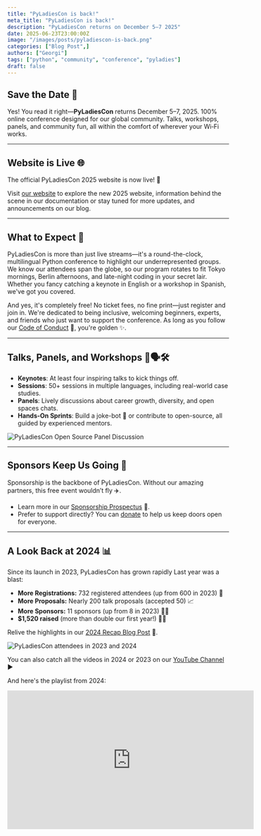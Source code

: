 ```yaml
---
title: "PyLadiesCon is back!"
meta_title: "PyLadiesCon is back!"
description: "PyLadiesCon returns on December 5–7 2025"
date: 2025-06-23T23:00:00Z
image: "/images/posts/pyladiescon-is-back.png"
categories: ["Blog Post",]
authors: ["Georgi"]
tags: ["python", "community", "conference", "pyladies"]
draft: false
---
```



## Save the Date 📅
Yes! You read it right—**PyLadiesCon** returns December 5–7, 2025. 100% online conference designed for our global community. 
Talks, workshops, panels, and community fun, all within the comfort of wherever your Wi‑Fi works. 

---

## Website is Live 🌐

The official PyLadiesCon 2025 website is now live! 🎉

Visit [our website](https://conference.pyladies.com/) to explore the new 2025 website, information behind the scene in our documentation or stay tuned for more updates, and announcements on our blog.

---

## What to Expect 🌟

PyLadiesCon is more than just live streams—it's a round-the-clock, multilingual Python conference to highlight our underrepresented groups. We know our attendees span the globe, so our program rotates to fit Tokyo mornings, Berlin afternoons, and late-night coding in your secret lair. Whether you fancy catching a keynote in English or a workshop in Spanish, we've got you covered.

And yes, it's completely free! No ticket fees, no fine print—just register and join in. We're dedicated to being inclusive, welcoming beginners, experts, and friends who just want to support the conference. As long as you follow our [Code of Conduct](https://2025.conference.pyladies.com/en/coc/) 📜, you're golden ✨.

---

## Talks, Panels, and Workshops 🎤🗣️🛠️

- **Keynotes**: At least four inspiring talks to kick things off.  
- **Sessions**: 50+ sessions in multiple languages, including real-world case studies.  
- **Panels**: Lively discussions about career growth, diversity, and open spaces chats.  
- **Hands-On Sprints**: Build a joke-bot 🤖 or contribute to open-source, all guided by experienced mentors.  

![PyLadiesCon Open Source Panel Discussion](/images/posts/2024-open-source-panel.png "PyLadiesCon Open Source Panel Discussion with Abigail as the moderator and guests Melissa, Jessica and Yaa")


---

## Sponsors Keep Us Going 💖

Sponsorship is the backbone of PyLadiesCon. Without our amazing partners, this free event wouldn’t fly ✈️.

- Learn more in our [Sponsorship Prospectus](https://2025.conference.pyladies.com/PyLadiesCon2025_sponsorship.pdf) 📄.  
- Prefer to support directly? You can [donate](https://psfmember.org/civicrm/contribute/transact/?reset=1&id=53) to help us keep doors open for everyone.  

---

## A Look Back at 2024 📊
Since its launch in 2023, PyLadiesCon has grown rapidly
Last year was a blast:

- **More Registrations:** 732 registered attendees (up from 600 in 2023) 🙌  
- **More Proposals:** Nearly 200 talk proposals (accepted 50) 📈  
- **More Sponsors:** 11 sponsors (up from 8 in 2023) 🥳🥳  
- **$1,520 raised** (more than double our first year!) 🎉🎉

Relive the highlights in our [2024 Recap Blog Post](https://conference.pyladies.com/2024-pyladiescon-ends/) 📝.  

![PyLadiesCon attendees in 2023 and 2024](/images/posts/2024-attendees-stats.png "The attendees who attended PyLadiesCon in 2024 was 732 and 600 in 2023")

You can also catch all the videos in 2024 or 2023 on our [YouTube Channel](https://www.youtube.com/c/PyLadiesCon) ▶

And here's the playlist from 2024:
<iframe
  width="560"
  height="315"
  src="https://www.youtube.com/embed/videoseries?list=PLOItnwPQ-eHxWh6Af6xRuKprSk_OBU0cL"
  title="PyLadiesCon 2024 Playlist"
  frameBorder="0"
  allow="accelerometer; autoplay; clipboard-write; encrypted-media; gyroscope; picture-in-picture"
  allowFullScreen
/>

---

## Join Our Volunteer Squad 🙋‍♀️🙋‍♂️🙋🏽‍♀️

Think you have what it takes to keep the digital magic flowing? We're recruiting volunteers for everything from proposal reviews to Discord moderation—and yes, we might even ask you to referee a gif battle or two 🎉. Keep an eye out for volunteer sign-up announcements.

---

## Stay Connected 🔗

Don’t miss a beat! Follow us for announcements and updates.

- **Blog**: [conference.pyladies.com/blog](https://conference.pyladies.com/blog)  
For all other social media handles, you can find them at the footer.

---

We can’t wait to see you soon at **PyLadiesCon 2025** is going to be a great way to end the year 🚀!